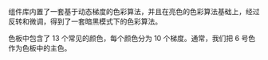 组件库内置了一套基于动态梯度的色彩算法，并且在亮色的色彩算法基础上，经过反转和微调，得到了一套暗黑模式下的色彩算法。

色板中包含了 13 个常见的颜色，每个颜色分为 10 个梯度。通常，我们把 6 号色作为色板中的主色。
